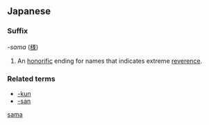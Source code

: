 {{see|sama}}
==Japanese==
===Suffix===
''-sama'' ([[様]])
#An [[honorific]] ending for names that indicates extreme [[reverence]].

===Related terms===
*[[-kun]]
*[[-san]]

[[Category:Japanese suffixes|sama]]